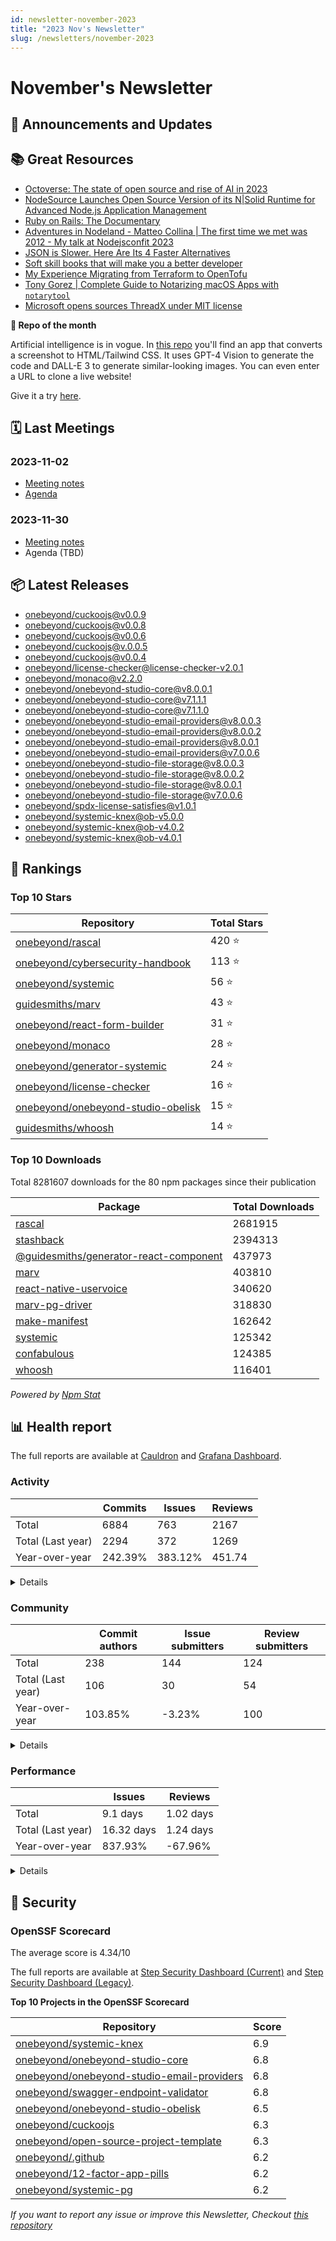 ```yaml
---
id: newsletter-november-2023
title: "2023 Nov's Newsletter"
slug: /newsletters/november-2023
---
```


# November's Newsletter

## 📢 Announcements and Updates

<!--- @TODO: Manual addition --->

## 📚 Great Resources

- [Octoverse: The state of open source and rise of AI in 2023](https://github.blog/2023-11-08-the-state-of-open-source-and-ai/)
- [NodeSource Launches Open Source Version of its N|Solid Runtime for Advanced Node.js Application Management](https://nodesource.com/press/nodesource-announces-nsolid-oss-release)
- [Ruby on Rails: The Documentary](https://www.youtube.com/watch?v=HDKUEXBF3B4)
- [Adventures in Nodeland - Matteo Collina | The first time we met was 2012 - My talk at Nodejsconfit 2023](https://www.youtube.com/watch?v=ncQgv2DFmvk)
- [JSON is Slower. Here Are Its 4 Faster Alternatives](https://dev.to/nikl/json-is-slower-here-are-its-4-faster-alternatives-2g30)
- [Soft skill books that will make you a better developer](https://addyosmani.com/blog/soft-skills-books)
- [My Experience Migrating from Terraform to OpenTofu](https://colinj.hashnode.dev/my-experience-migrating-from-terraform-to-opentofu)
- [Tony Gorez | Complete Guide to Notarizing macOS Apps with `notarytool`](https://tonygo.ghost.io/notarization-for-macos-app-with-notarytool/)
- [Microsoft opens sources ThreadX under MIT license](https://www.theregister.com/2023/11/28/microsoft_opens_sources_threadx/)


**👀 Repo of the month**

Artificial intelligence is in vogue. In [this repo](https://github.com/abi/screenshot-to-code) you'll find an app that converts a screenshot to HTML/Tailwind CSS. It uses GPT-4 Vision to generate the code and DALL-E 3 to generate similar-looking images. You can even enter a URL to clone a live website!

Give it a try [here](https://picoapps.xyz/free-tools/screenshot-to-code).

## 🗓 Last Meetings

### 2023-11-02

* [Meeting notes](/meetings/2023-11-02)
* [Agenda](https://github.com/onebeyond/maintainers/issues/151)

### 2023-11-30

* [Meeting notes](/meetings/2023-11-30)
* Agenda (TBD)

## 📦 Latest Releases

- [onebeyond/cuckoojs@v0.0.9](https://github.com/onebeyond/cuckoojs/releases/tag/v0.0.9)
- [onebeyond/cuckoojs@v0.0.8](https://github.com/onebeyond/cuckoojs/releases/tag/v0.0.8)
- [onebeyond/cuckoojs@v0.0.6](https://github.com/onebeyond/cuckoojs/releases/tag/v0.0.6)
- [onebeyond/cuckoojs@v.0.0.5](https://github.com/onebeyond/cuckoojs/releases/tag/v.0.0.5)
- [onebeyond/cuckoojs@v0.0.4](https://github.com/onebeyond/cuckoojs/releases/tag/v0.0.4)
- [onebeyond/license-checker@license-checker-v2.0.1](https://github.com/onebeyond/license-checker/releases/tag/license-checker-v2.0.1)
- [onebeyond/monaco@v2.2.0](https://github.com/onebeyond/monaco/releases/tag/v2.2.0)
- [onebeyond/onebeyond-studio-core@v8.0.0.1](https://github.com/onebeyond/onebeyond-studio-core/releases/tag/v8.0.0.1)
- [onebeyond/onebeyond-studio-core@v7.1.1.1](https://github.com/onebeyond/onebeyond-studio-core/releases/tag/v7.1.1.1)
- [onebeyond/onebeyond-studio-core@v7.1.1.0](https://github.com/onebeyond/onebeyond-studio-core/releases/tag/v7.1.1.0)
- [onebeyond/onebeyond-studio-email-providers@v8.0.0.3](https://github.com/onebeyond/onebeyond-studio-email-providers/releases/tag/v8.0.0.3)
- [onebeyond/onebeyond-studio-email-providers@v8.0.0.2](https://github.com/onebeyond/onebeyond-studio-email-providers/releases/tag/v8.0.0.2)
- [onebeyond/onebeyond-studio-email-providers@v8.0.0.1](https://github.com/onebeyond/onebeyond-studio-email-providers/releases/tag/v8.0.0.1)
- [onebeyond/onebeyond-studio-email-providers@v7.0.0.6](https://github.com/onebeyond/onebeyond-studio-email-providers/releases/tag/v7.0.0.6)
- [onebeyond/onebeyond-studio-file-storage@v8.0.0.3](https://github.com/onebeyond/onebeyond-studio-file-storage/releases/tag/v8.0.0.3)
- [onebeyond/onebeyond-studio-file-storage@v8.0.0.2](https://github.com/onebeyond/onebeyond-studio-file-storage/releases/tag/v8.0.0.2)
- [onebeyond/onebeyond-studio-file-storage@v8.0.0.1](https://github.com/onebeyond/onebeyond-studio-file-storage/releases/tag/v8.0.0.1)
- [onebeyond/onebeyond-studio-file-storage@v7.0.0.6](https://github.com/onebeyond/onebeyond-studio-file-storage/releases/tag/v7.0.0.6)
- [onebeyond/spdx-license-satisfies@v1.0.1](https://github.com/onebeyond/spdx-license-satisfies/releases/tag/v1.0.1)
- [onebeyond/systemic-knex@ob-v5.0.0](https://github.com/onebeyond/systemic-knex/releases/tag/ob-v5.0.0)
- [onebeyond/systemic-knex@ob-v4.0.2](https://github.com/onebeyond/systemic-knex/releases/tag/ob-v4.0.2)
- [onebeyond/systemic-knex@ob-v4.0.1](https://github.com/onebeyond/systemic-knex/releases/tag/ob-v4.0.1)

## 🥇 Rankings

### Top 10 Stars

| Repository | Total Stars | 
| -- | -- |
| [onebeyond/rascal](https://github.com/onebeyond/rascal) | 420 ⭐️ |
| [onebeyond/cybersecurity-handbook](https://github.com/onebeyond/cybersecurity-handbook) | 113 ⭐️ |
| [onebeyond/systemic](https://github.com/onebeyond/systemic) | 56 ⭐️ |
| [guidesmiths/marv](https://github.com/guidesmiths/marv) | 43 ⭐️ |
| [onebeyond/react-form-builder](https://github.com/onebeyond/react-form-builder) | 31 ⭐️ |
| [onebeyond/monaco](https://github.com/onebeyond/monaco) | 28 ⭐️ |
| [onebeyond/generator-systemic](https://github.com/onebeyond/generator-systemic) | 24 ⭐️ |
| [onebeyond/license-checker](https://github.com/onebeyond/license-checker) | 16 ⭐️ |
| [onebeyond/onebeyond-studio-obelisk](https://github.com/onebeyond/onebeyond-studio-obelisk) | 15 ⭐️ |
| [guidesmiths/whoosh](https://github.com/guidesmiths/whoosh) | 14 ⭐️ |


### Top 10 Downloads

Total 8281607 downloads for the 80 npm packages since their publication

| Package | Total Downloads | 
| -- | -- |
| [rascal](https://www.npmjs.com/package/rascal) | 2681915 |
| [stashback](https://www.npmjs.com/package/stashback) | 2394313 |
| [@guidesmiths/generator-react-component](https://www.npmjs.com/package/@guidesmiths/generator-react-component) | 437973 |
| [marv](https://www.npmjs.com/package/marv) | 403810 |
| [react-native-uservoice](https://www.npmjs.com/package/react-native-uservoice) | 340620 |
| [marv-pg-driver](https://www.npmjs.com/package/marv-pg-driver) | 318830 |
| [make-manifest](https://www.npmjs.com/package/make-manifest) | 162642 |
| [systemic](https://www.npmjs.com/package/systemic) | 125342 |
| [confabulous](https://www.npmjs.com/package/confabulous) | 124385 |
| [whoosh](https://www.npmjs.com/package/whoosh) | 116401 |

_Powered by [Npm Stat](https://github.com/pvorb/npm-stat.com)_


## 📊 Health report

The full reports are available at [Cauldron](https://cauldron.io/project/7192) and [Grafana Dashboard](https://cauldron.io/project/7192/public-kibana).

### Activity

| | Commits | Issues |  Reviews | 
| -- | -- | -- | -- |
| Total | 6884 | 763 | 2167 |
| Total (Last year)	| 2294 | 372 | 1269 |
| Year-over-year | 242.39% | 383.12% | 451.74 |

<details>
    <summary>Details</summary>

- Commits: 534
- Lines/commit: 1125.65
- Lines/commit/file: 0.58
- Issues created: 95
- Issues closed: 57
- Issues open: 236
- Pull requests created: 311
- Pull requests closed: 322
- Pull requests open: 196

</details>


### Community

| | Commit authors | Issue submitters |  Review submitters | 
| -- | -- | -- | -- |
| Total | 238 | 144 | 124 |
| Total (Last year)	| 106 | 30 | 54 |
| Year-over-year | 103.85% | -3.23% | 100 |

<details>
    <summary>Details</summary>

**Active People**
- Git Authors: 40
- Issue Authors: 13
- PRs Submitters: 21

**Onboarding**
- Git Authors: 7
- Issue Authors: 4
- PRs Submitters: 3

</details>


### Performance


| | Issues | Reviews | 
| -- | -- | -- |
| Total | 9.1 days | 1.02 days |
| Total (Last year)	| 16.32 days | 1.24 days |
| Year-over-year | 837.93% | -67.96% |


<details>
    <summary>Details</summary>

**Issues**
- Time Open (average): 467.83 days
- Time Open (median): 279.89 days
- Open Issues: 235

**Reviews**
- Time Open (average): 468.81 days
- Time Open (median): 364.3 days
- Open Reviews: 196

</details>


## 🔐 Security

### OpenSSF Scorecard

The average score is 4.34/10

The full reports are available at [Step Security Dashboard (Current)](https://app.stepsecurity.io/github/app/onebeyond/onebeyond/repositories) and [Step Security Dashboard (Legacy)](https://app.stepsecurity.io/github/app/onebeyond/guidesmiths/repositories).


**Top 10 Projects in the OpenSSF Scorecard**


| Repository | Score |
| -- | -- |
| [onebeyond/systemic-knex](https://github.com/onebeyond/systemic-knex) | 6.9 |
| [onebeyond/onebeyond-studio-core](https://github.com/onebeyond/onebeyond-studio-core) | 6.8 |
| [onebeyond/onebeyond-studio-email-providers](https://github.com/onebeyond/onebeyond-studio-email-providers) | 6.8 |
| [onebeyond/swagger-endpoint-validator](https://github.com/onebeyond/swagger-endpoint-validator) | 6.8 |
| [onebeyond/onebeyond-studio-obelisk](https://github.com/onebeyond/onebeyond-studio-obelisk) | 6.5 |
| [onebeyond/cuckoojs](https://github.com/onebeyond/cuckoojs) | 6.3 |
| [onebeyond/open-source-project-template](https://github.com/onebeyond/open-source-project-template) | 6.3 |
| [onebeyond/.github](https://github.com/onebeyond/.github) | 6.2 |
| [onebeyond/12-factor-app-pills](https://github.com/onebeyond/12-factor-app-pills) | 6.2 |
| [onebeyond/systemic-pg](https://github.com/onebeyond/systemic-pg) | 6.2 |

_If you want to report any issue or improve this Newsletter, Checkout [this repository](https://github.com/onebeyond/newsletter-generator)_